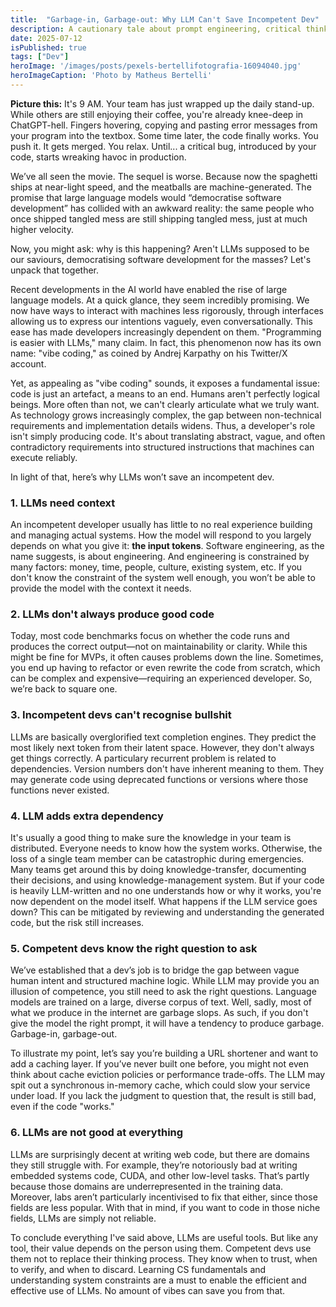 ```yaml
---
title:  "Garbage-in, Garbage-out: Why LLM Can't Save Incompetent Dev"
description: A cautionary tale about prompt engineering, critical thinking, and the difference between a tool and a silver bullet.
date: 2025-07-12  
isPublished: true
tags: ["Dev"]
heroImage: '/images/posts/pexels-bertellifotografia-16094040.jpg'
heroImageCaption: 'Photo by Matheus Bertelli'
---
```


**Picture this:** It's 9 AM. Your team has just wrapped up the daily stand-up. While others are still enjoying their coffee, you're already knee-deep in ChatGPT-hell. Fingers hovering, copying and pasting error messages from your program into the textbox. Some time later, the code finally works. You push it. It gets merged. You relax. Until... a critical bug, introduced by your code, starts wreaking havoc in production.

We’ve all seen the movie. The sequel is worse. Because now the spaghetti ships at near-light speed, and the meatballs are machine-generated. The promise that large language models would “democratise software development” has collided with an awkward reality: the same people who once shipped tangled mess are still shipping tangled mess, just at much higher velocity.

Now, you might ask: why is this happening? Aren't LLMs supposed to be our saviours, democratising software development for the masses? Let's unpack that together.

Recent developments in the AI world have enabled the rise of large language models. At a quick glance, they seem incredibly promising. We now have ways to interact with machines less rigorously, through interfaces allowing us to express our intentions vaguely, even conversationally. This ease has made developers increasingly dependent on them. "Programming is easier with LLMs," many claim. In fact, this phenomenon now has its own name: "vibe coding," as coined by Andrej Karpathy on his Twitter/X account.

<Tweet theme="dark" id="https://x.com/karpathy/status/1886192184808149383" />

Yet, as appealing as "vibe coding" sounds, it exposes a fundamental issue: code is just an artefact, a means to an end. Humans aren't perfectly logical beings. More often than not, we can't clearly articulate what we truly want. As technology grows increasingly complex, the gap between non-technical requirements and implementation details widens. Thus, a developer's role isn't simply producing code. It's about translating abstract, vague, and often contradictory requirements into structured instructions that machines can execute reliably.

In light of that, here’s why LLMs won’t save an incompetent dev.

### 1. LLMs need context
An incompetent developer usually has little to no real experience building and managing actual systems. How the model will respond to you largely depends on what you give it: **the input tokens**. Software engineering, as the name suggests, is about engineering. And engineering is constrained by many factors: money, time, people, culture, existing system, etc. If you don't know the constraint of the system well enough, you won’t be able to provide the model with the context it needs.

### 2. LLMs don't always produce good code
Today, most code benchmarks focus on whether the code runs and produces the correct output—not on maintainability or clarity. While this might be fine for MVPs, it often causes problems down the line. Sometimes, you end up having to refactor or even rewrite the code from scratch, which can be complex and expensive—requiring an experienced developer. So, we’re back to square one.

### 3. Incompetent devs can't recognise bullshit
LLMs are basically overglorified text completion engines. They predict the most likely next token from their latent space. However, they don't always get things correctly. A particulary recurrent problem is related to dependencies. Version numbers don't have inherent meaning to them. They may generate code using deprecated functions or versions where those functions never existed.

### 4. LLM adds extra dependency
It's usually a good thing to make sure the knowledge in your team is distributed. Everyone needs to know how the system works. Otherwise, the loss of a single team member can be catastrophic during emergencies. Many teams get around this by doing knowledge-transfer, documenting their decisions, and using knowledge-management system. But if your code is heavily LLM-written and no one understands how or why it works, you're now dependent on the model itself. What happens if the LLM service goes down? This can be mitigated by reviewing and understanding the generated code, but the risk still increases.

### 5. Competent devs know the right question to ask
We’ve established that a dev’s job is to bridge the gap between vague human intent and structured machine logic. While LLM may provide you an illusion of competence, you still need to ask the right questions. Language models are trained on a large, diverse corpus of text. Well, sadly, most of what we produce in the internet are garbage slops. As such, if you don't give the model the right prompt, it will have a tendency to produce garbage. Garbage-in, garbage-out. 

To illustrate my point, let’s say you’re building a URL shortener and want to add a caching layer. If you’ve never built one before, you might not even think about cache eviction policies or performance trade-offs. The LLM may spit out a synchronous in-memory cache, which could slow your service under load. If you lack the judgment to question that, the result is still bad, even if the code "works."

### 6. LLMs are not good at everything
LLMs are surprisingly decent at writing web code, but there are domains they still struggle with. For example, they’re notoriously bad at writing embedded systems code, CUDA, and other low-level tasks. That’s partly because those domains are underrepresented in the training data. Moreover, labs  aren’t particularly incentivised to fix that either, since those fields are less popular. With that in mind, if you want to code in those niche fields, LLMs are simply not reliable.

To conclude everything I've said above, LLMs are useful tools. But like any tool, their value depends on the person using them. Competent devs use them not to replace their thinking process. They know when to trust, when to verify, and when to discard. Learning CS fundamentals and understanding system constraints are a must to enable the efficient and effective use of LLMs. No amount of vibes can save you from that.